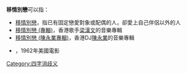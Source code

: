 
'''移情別戀'''可以指：
*[[外遇|移情別戀]]，指已有固定戀愛對象或配偶的人，卻愛上自己伴侶以外的人
*[[移情別戀_(專輯)|移情別戀 (專輯)]]，香港歌手[[梁漢文|梁漢文]]的音樂專輯
*[[移情別戀_(陳永業專輯)|移情別戀 (陳永業專輯)]]，香港DJ[[陳永業|陳永業]]的音樂專輯
*{{link-en|移情別戀 (電影)|Something's Got to Give}}，1962年美國電影
{{disambig}}

[[Category:四字消歧义|Category:四字消歧义]]